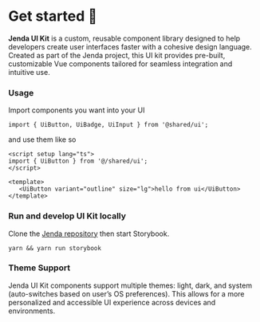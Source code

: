 
<Meta title="Getting Started" />

# Get started 🖖

**Jenda UI Kit** is a custom, reusable component library designed to help developers create user interfaces faster with a cohesive design language. Created as part of the Jenda project, this UI kit provides pre-built, customizable Vue components tailored for seamless integration and intuitive use.

### **Usage**

Import components you want into your UI

`import { UiButton, UiBadge, UiInput } from '@shared/ui';`

and use them like so

```
<script setup lang="ts">
import { UiButton } from '@/shared/ui';
</script>

<template>
   <UiButton variant="outline" size="lg">hello from ui</UiButton>
</template>
```

### **Run and develop UI Kit locally**

Clone the [Jenda repository](https://github.com/mnenie/jenda) then start Storybook.

`yarn && yarn run storybook`

### **Theme Support**

Jenda UI Kit components support multiple themes: light, dark, and system (auto-switches based on user’s OS preferences). This allows for a more personalized and accessible UI experience across devices and environments.

